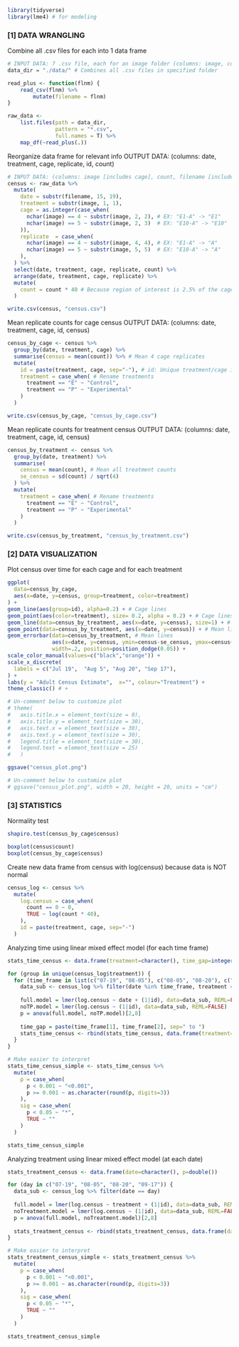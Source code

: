 
```{r}
library(tidyverse)
library(lme4) # for modeling
```


### [1] DATA WRANGLING ###

Combine all .csv files for each into 1 data frame 
```{r}
# INPUT DATA: 7 .csv file, each for an image folder (columns: image, count)
data_dir = "./data/" # Combines all .csv files in specified folder

read_plus <- function(flnm) {
    read_csv(flnm) %>% 
        mutate(filename = flnm)
}

raw_data <-
    list.files(path = data_dir,
               pattern = "*.csv", 
               full.names = T) %>% 
    map_df(~read_plus(.))
```

Reorganize data frame for relevant info 
OUTPUT DATA: (columns: date, treatment, cage, replicate, id, count)
```{r}
# INPUT DATA: (columns: image [includes cage], count, filename [includes date])
census <- raw_data %>% 
  mutate(
    date = substr(filename, 15, 19),
    treatment = substr(image, 1, 1),
    cage = as.integer(case_when( 
      nchar(image) == 4 ~ substr(image, 2, 2), # EX: "E1-A" -> "E1"
      nchar(image) == 5 ~ substr(image, 2, 3)  # EX: "E10-A" -> "E10"
    )),
    replicate  = case_when(
      nchar(image) == 4 ~ substr(image, 4, 4), # EX: "E1-A" -> "A"
      nchar(image) == 5 ~ substr(image, 5, 5)  # EX: "E10-A" -> "A"
    ),
  ) %>% 
  select(date, treatment, cage, replicate, count) %>% 
  arrange(date, treatment, cage, replicate) %>% 
  mutate(
    count = count * 40 # Because region of interest is 2.5% of the cage
  )

write.csv(census, "census.csv")
```

Mean replicate counts for cage census
OUTPUT DATA: (columns: date, treatment, cage, id, census)
```{r}
census_by_cage <- census %>% 
  group_by(date, treatment, cage) %>% 
  summarise(census = mean(count)) %>% # Mean 4 cage replicates
  mutate(
    id = paste(treatment, cage, sep="-"), # id: Unique treatment/cage identifier
    treatment = case_when( # Rename treatments
      treatment == "E" ~ "Control",
      treatment == "P" ~ "Experimental"
    )
  )

write.csv(census_by_cage, "census_by_cage.csv")
```

Mean replicate counts for treatment census
OUTPUT DATA: (columns: date, treatment, cage, id, census)
```{r}
census_by_treatment <- census %>% 
  group_by(date, treatment) %>% 
  summarise(
    census = mean(count), # Mean all treatment counts
    se_census = sd(count) / sqrt(4)
  ) %>% 
  mutate(
    treatment = case_when( # Rename treatments
      treatment == "E" ~ "Control",
      treatment == "P" ~ "Experimental"
    )
  )

write.csv(census_by_treatment, "census_by_treatment.csv")
```


### [2] DATA VISUALIZATION ###

Plot census over time for each cage and for each treatment
```{r}
ggplot(
  data=census_by_cage,
  aes(x=date, y=census, group=treatment, color=treatment)
) + 
geom_line(aes(group=id), alpha=0.2) + # Cage lines
geom_point(aes(color=treatment), size= 0.2, alpha = 0.2) + # Cage lines
geom_line(data=census_by_treatment, aes(x=date, y=census), size=1) + # Mean lines
geom_point(data=census_by_treatment, aes(x=date, y=census)) + # Mean lines
geom_errorbar(data=census_by_treatment, # Mean lines
              aes(x=date, y=census, ymin=census-se_census, ymax=census+se_census),
              width=.2, position=position_dodge(0.05)) +
scale_color_manual(values=c("black","orange")) +
scale_x_discrete(
  labels = c("Jul 19",  "Aug 5", "Aug 20", "Sep 17"),
) +
labs(y = "Adult Census Estimate",  x="", colour="Treatment") +
theme_classic() # +

# Un-comment below to customize plot
# theme(
#   axis.title.x = element_text(size = 0),
#   axis.title.y = element_text(size = 30),
#   axis.text.x = element_text(size = 30),
#   axis.text.y = element_text(size = 30),
#   legend.title = element_text(size = 30),
#   legend.text = element_text(size = 25)
#   )

ggsave("census_plot.png")

# Un-comment below to customize plot
# ggsave("census_plot.png", width = 20, height = 20, units = "cm")
```


### [3] STATISTICS ###

Normality test
```{r}
shapiro.test(census_by_cage$census)

boxplot(census$count)
boxplot(census_by_cage$census)
```

Create new data frame from census with log(census) because data is NOT normal
```{r}
census_log <- census %>%
  mutate(
    log.census = case_when(
      count == 0 ~ 0,
      TRUE ~ log(count * 40),
    ),
    id = paste(treatment, cage, sep="-")
  )
```

Analyzing time using linear mixed effect model (for each time frame)
```{r}
stats_time_census <- data.frame(treatment=character(), time_gap=integer(), p=double())

for (group in unique(census_log$treatment)) {
  for (time_frame in list(c("07-19", "08-05"), c("08-05", "08-20"), c("08-20", "09-17"))) {
    data_sub <- census_log %>% filter(date %in% time_frame, treatment == group)
    
    full.model = lmer(log.census ~ date + (1|id), data=data_sub, REML=FALSE)
    noTP.model = lmer(log.census ~ (1|id), data=data_sub, REML=FALSE)
    p = anova(full.model, noTP.model)[2,8]
    
    time_gap = paste(time_frame[1], time_frame[2], sep=" to ")
    stats_time_census <- rbind(stats_time_census, data.frame(treatment=c(group), time_gap=c(time_gap), p=c(p)))
  }
}

# Make easier to interpret
stats_time_census_simple <- stats_time_census %>%
  mutate(
    p = case_when(
      p < 0.001 ~ "<0.001",
      p >= 0.001 ~ as.character(round(p, digits=3))
    ),
    sig = case_when(
      p < 0.05 ~ "*",
      TRUE ~ ""
    )
  )

stats_time_census_simple
```

Analyzing treatment using linear mixed effect model (at each date)
```{r}
stats_treatment_census <- data.frame(date=character(), p=double())

for (day in c("07-19", "08-05", "08-20", "09-17")) {
  data_sub <- census_log %>% filter(date == day)
  
  full.model = lmer(log.census ~ treatment + (1|id), data=data_sub, REML=FALSE)
  noTreatment.model = lmer(log.census ~ (1|id), data=data_sub, REML=FALSE)
  p = anova(full.model, noTreatment.model)[2,8]
  
  stats_treatment_census <- rbind(stats_treatment_census, data.frame(date=c(day), p=c(p)))
}

# Make easier to interpret
stats_treatment_census_simple <- stats_treatment_census %>%
  mutate(
    p = case_when(
      p < 0.001 ~ "<0.001",
      p >= 0.001 ~ as.character(round(p, digits=3))
    ),
    sig = case_when(
      p < 0.05 ~ "*",
      TRUE ~ ""
    )
  )

stats_treatment_census_simple
```

